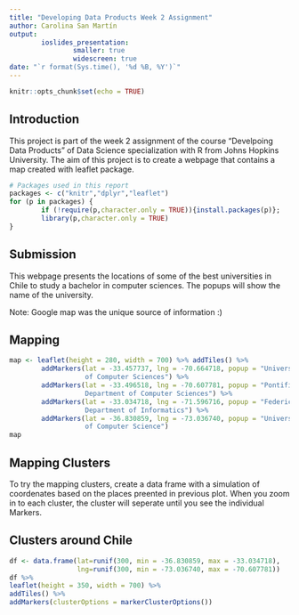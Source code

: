 ```yaml
---
title: "Developing Data Products Week 2 Assignment"
author: Carolina San Martín
output: 
        ioslides_presentation:
                smaller: true
                widescreen: true
date: "`r format(Sys.time(), '%d %B, %Y')`"
---
```


```r
knitr::opts_chunk$set(echo = TRUE)
```

## Introduction
This project is part of the week 2 assignment of the course “Develpoing Data Products” of Data Science specialization with R from Johns Hopkins University. The aim of this project is to create a webpage that contains a map created with leaflet package.

```r

# Packages used in this report
packages <- c("knitr","dplyr","leaflet")
for (p in packages) {
        if (!require(p,character.only = TRUE)){install.packages(p)}; 
        library(p,character.only = TRUE)
}   

``` 

## Submission
This webpage presents the locations of some of the best universities in Chile to study a bachelor in computer sciences. The popups will show the name of the university.

Note: Google map was the unique source of information :)


## Mapping
```r
map <- leaflet(height = 280, width = 700) %>% addTiles() %>%  
        addMarkers(lat = -33.457737, lng = -70.664718, popup = "University of Chile - Department 
                   of Computer Sciences") %>% 
        addMarkers(lat = -33.496518, lng = -70.607781, popup = "Pontifical Catholic University of Chile -
                   Department of Computer Sciences") %>% 
        addMarkers(lat = -33.034718, lng = -71.596716, popup = "Federico Santa María Technical University -
                   Department of Informatics") %>% 
        addMarkers(lat = -36.830859, lng = -73.036740, popup = "University of Concepción -  Department 
                   of Computer Science")
map
```


## Mapping Clusters
To try the mapping clusters, create a data frame with a simulation of coordenates based on the places preented in previous plot. When you zoom in to each cluster, the cluster will seperate until you see the individual Markers.


## Clusters around Chile
```r
df <- data.frame(lat=runif(300, min = -36.830859, max = -33.034718),
                 lng=runif(300, min = -73.036740, max = -70.607781))  
df %>%
leaflet(height = 350, width = 700) %>%
addTiles() %>%  
addMarkers(clusterOptions = markerClusterOptions()) 
```

